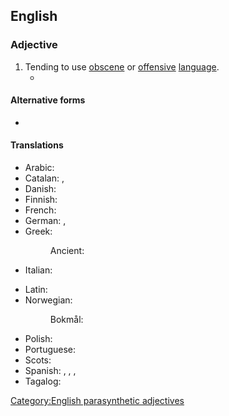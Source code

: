 {{also|foulmouthed}}
==English==

===Adjective===
{{en-adj|head=[[foul]]-[[mouth]]ed}}

# Tending to use [[obscene]] or [[offensive]] [[language]].
#* {{quote-av|en|year=1984|title={{w|Beverly Hills Cop}}|author=Daniel Petrie Jr.|publisher=Paramount Pictures|role=Axel Foley|actor=Eddie Murphy|passage='''Foul-mouthed'''? Fuck you, man.}}

====Alternative forms====
* {{alter|en|foulmouthed}}

====Translations====
{{trans-top|of a user of bad language}}
* Arabic: {{t|ar|بَذِيء اللِّسَان}}
* Catalan: {{t+|ca|malparlat}}, {{t|ca|renegaire}}
* Danish: {{t|da|grov i munden}}
* Finnish: {{t+|fi|rääväsuinen}}
* French: {{t+|fr|mal embouché}}
* German: {{t+|de|unflätig}}, {{t|de|[[mit]] [[Schimpfwörtern]] [[um]] [[sich]] [[werfend]]}}
* Greek: {{t+|el|αθυρόστομος}}
*: Ancient: {{t|grc|βρωμολόγος}}
* Italian: {{t-needed|it}}
{{trans-mid}}
* Latin: {{t|la|maledicax}}
* Norwegian:
*: Bokmål: {{t+|nb|rappkjeftet}}
* Polish: {{t|pl|niewyparzony}}
* Portuguese: {{t|pt|desbocado}}
* Scots: {{t|sco|roch}}
* Spanish: {{t+|es|malhablado}}, {{t+|es|desbocado}}, {{t+|es|deslenguado}}, {{t+|es|lenguaraz}}
* Tagalog: {{t|tl|palamura}}
{{trans-bottom}}

[[Category:English parasynthetic adjectives]]